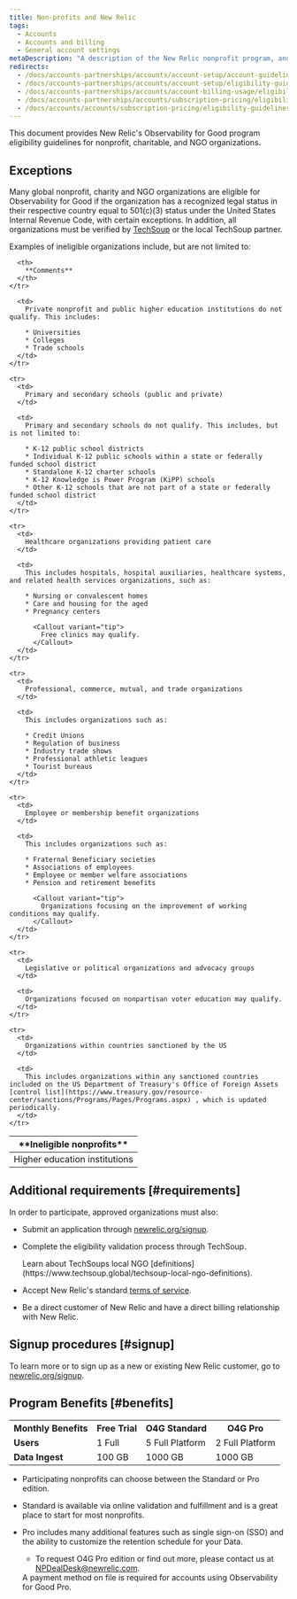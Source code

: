 ```yaml
---
title: Non-profits and New Relic
tags:
  - Accounts
  - Accounts and billing
  - General account settings
metaDescription: "A description of the New Relic nonprofit program, and eligibility requirements."
redirects:
  - /docs/accounts-partnerships/accounts/account-setup/account-guidelines-nonprofits
  - /docs/accounts-partnerships/accounts/account-setup/eligibility-guidelines-new-relic-nonprofit-program
  - /docs/accounts-partnerships/accounts/account-billing-usage/eligibility-guidelines-new-relic-nonprofit-program
  - /docs/accounts-partnerships/accounts/subscription-pricing/eligibility-guidelines-new-relic-nonprofit-program
  - /docs/accounts/accounts/subscription-pricing/eligibility-guidelines-new-relic-nonprofit-program
---
```


This document provides New Relic's Observability for Good program eligibility guidelines for nonprofit, charitable, and NGO organizations.

## Exceptions

Many global nonprofit, charity and NGO organizations are eligible for Observability for Good if the organization has a recognized legal status in their respective country equal to 501(c)(3) status under the United States Internal Revenue Code, with certain exceptions. In addition, all organizations must be verified by [TechSoup](https://www.techsoup.global/techsoup-local-ngo-definitions) or the local TechSoup partner.

Examples of ineligible organizations include, but are not limited to:

<table>
  <thead>
    <tr>
      <th style={{ width: "200px" }}>
        **Ineligible nonprofits**
      </th>

      <th>
        **Comments**
      </th>
    </tr>
  </thead>

  <tbody>
    <tr>
      <td>
        Higher education institutions
      </td>

      <td>
        Private nonprofit and public higher education institutions do not qualify. This includes:

        * Universities
        * Colleges
        * Trade schools
      </td>
    </tr>

    <tr>
      <td>
        Primary and secondary schools (public and private)
      </td>

      <td>
        Primary and secondary schools do not qualify. This includes, but is not limited to:

        * K-12 public school districts
        * Individual K-12 public schools within a state or federally funded school district
        * Standalone K-12 charter schools
        * K-12 Knowledge is Power Program (KiPP) schools
        * Other K-12 schools that are not part of a state or federally funded school district
      </td>
    </tr>

    <tr>
      <td>
        Healthcare organizations providing patient care
      </td>

      <td>
        This includes hospitals, hospital auxiliaries, healthcare systems, and related health services organizations, such as:

        * Nursing or convalescent homes
        * Care and housing for the aged
        * Pregnancy centers

          <Callout variant="tip">
            Free clinics may qualify.
          </Callout>
      </td>
    </tr>

    <tr>
      <td>
        Professional, commerce, mutual, and trade organizations
      </td>

      <td>
        This includes organizations such as:

        * Credit Unions
        * Regulation of business
        * Industry trade shows
        * Professional athletic leagues
        * Tourist bureaus
      </td>
    </tr>

    <tr>
      <td>
        Employee or membership benefit organizations
      </td>

      <td>
        This includes organizations such as:

        * Fraternal Beneficiary societies
        * Associations of employees
        * Employee or member welfare associations
        * Pension and retirement benefits

          <Callout variant="tip">
            Organizations focusing on the improvement of working conditions may qualify.
          </Callout>
      </td>
    </tr>

    <tr>
      <td>
        Legislative or political organizations and advocacy groups
      </td>

      <td>
        Organizations focused on nonpartisan voter education may qualify.
      </td>
    </tr>

    <tr>
      <td>
        Organizations within countries sanctioned by the US
      </td>

      <td>
        This includes organizations within any sanctioned countries included on the US Department of Treasury's Office of Foreign Assets [control list](https://www.treasury.gov/resource-center/sanctions/Programs/Pages/Programs.aspx) , which is updated periodically.
      </td>
    </tr>
  </tbody>
</table>

## Additional requirements [#requirements]

In order to participate, approved organizations must also:

* Submit an application through [newrelic.org/signup](https://www.newrelic.org/signup).
* Complete the eligibility validation process through TechSoup.

  <Callout variant="tip">
    Learn about TechSoups local NGO [definitions](https://www.techsoup.global/techsoup-local-ngo-definitions).
  </Callout>
* Accept New Relic's standard [terms of service](https://newrelic.com/terms).
* Be a direct customer of New Relic and have a direct billing relationship with New Relic.

## Signup procedures [#signup]

To learn more or to sign up as a new or existing New Relic customer, go to [newrelic.org/signup](https://www.newrelic.org/signup).

## Program Benefits [#benefits]

<table>
  <tbody>
    <tr>
        <th>Monthly Benefits</th>
        <th>Free Trial</th>
        <th>O4G Standard</th>
        <th>O4G Pro</th>
    </tr>
    <tr>
      <td><strong>Users</strong></td>
      <td>1 Full</td>
      <td>5 Full Platform</td>
      <td>2 Full Platform</td>
    </tr>
    <tr>
      <td><strong>Data Ingest</strong></td>
      <td>100 GB</td>
      <td>1000 GB</td>
      <td>1000 GB</td>
    </tr>
  </tbody>
</table>

* Participating nonprofits can choose between the Standard or Pro edition. 
* Standard is available via online validation and fulfillment and is a great place to start for most nonprofits.
* Pro includes many additional features such as single sign-on (SSO) and the ability to customize the retention schedule for your Data.
  * To request O4G Pro edition or find out more, please contact us at NPDealDesk@newrelic.com.

  <Callout variant="tip">
    A payment method on file is required for accounts using Observability for Good Pro.
  </Callout>
